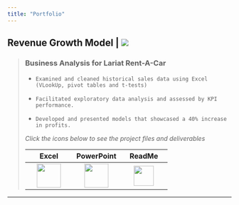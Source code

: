 ```yaml
---
title: "Portfolio"
---
```


## **Revenue Growth Model \|** ![](images/excel.svg)

> ### **Business Analysis for Lariat Rent-A-Car**
>
> -   `Examined and cleaned historical sales data using Excel (VLookUp, pivot tables and t-tests)`
>
> -   `Facilitated exploratory data analysis and assessed by KPI performance.`
>
> -   `Developed and presented models that showcased a 40% increase in profits.`
>
> *Click the icons below to see the project files and deliverables*
>
> |                                                       Excel                                                       |                                                    PowerPoint                                                     |                                                     ReadMe                                                      |
> |:----------------------:|:----------------------:|:----------------------:|
> | [<img src="images/filetype-xlsx.svg" width="54px"/>](https://1drv.ms/x/s!Ahpkb3AfX4xfgsA0TbaqsDQorD8vKA?e=vEQXVr) | [<img src="images/filetype-pptx.svg" width="54px"/>](https://1drv.ms/p/s!Ahpkb3AfX4xfgsAztt7OBQG6rwSqYg?e=HYOXor) | [<img src="images/github.svg" width="45px"/>](https://github.com/bradfordjohnson/thinkful/tree/main/capstone-1) |

------------------------------------------------------------------------
